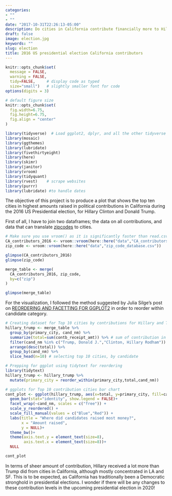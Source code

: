 ```yaml
---
categories:
- ""
- ""
date: "2017-10-31T22:26:13-05:00"
description: Do cities in California contribute financially more to Hillary Clinton or Donald Trump?
draft: false
image: election.jpg
keywords: ""
slug: election
title: 2016 US presidential election California contributors
---
```


```r
knitr::opts_chunk$set(
  message = FALSE, 
  warning = FALSE, 
  tidy=FALSE,     # display code as typed
  size="small")   # slightly smaller font for code
options(digits = 3)

# default figure size
knitr::opts_chunk$set(
  fig.width=6.75, 
  fig.height=6.75,
  fig.align = "center"
)
```


```r
library(tidyverse)  # Load ggplot2, dplyr, and all the other tidyverse packages
library(mosaic)
library(ggthemes)
library(lubridate)
library(fivethirtyeight)
library(here)
library(skimr)
library(janitor)
library(vroom)
library(tidyquant)
library(rvest)    # scrape websites
library(purrr)  
library(lubridate) #to handle dates
```

The objective of this project is to produce a plot that shows the top ten cities in highest amounts raised in political contributions in California during the 2016 US Presidential election, for Hillary Clinton and Donald Trump.

First of all, I have to join two dataframes; the data on all contributions, and data that can translate [zipcodes](http://www.uszipcodelist.com/download.html) to cities.

```r
# Make sure you use vroom() as it is significantly faster than read.csv()
CA_contributors_2016 <- vroom::vroom(here::here("data","CA_contributors_2016.csv"))
zip_code <- vroom::vroom(here::here("data","zip_code_database.csv"))

glimpse(CA_contributors_2016)
glimpse(zip_code)

merge_table <- merge(
  CA_contributors_2016, zip_code,
  by=c("zip")
)

glimpse(merge_table)

```

For the visualization, I followed the method suggested by Julia Silge's post on [REORDERING AND FACETTING FOR GGPLOT2](https://juliasilge.com/blog/reorder-within/) in order to reorder within candidate category.

```r
# Creating dataset for Top 10 cities by contributions for Hillary and Trump
hillary_trump <- merge_table %>% 
  group_by(primary_city, cand_nm) %>% 
  summarize(total=sum(contb_receipt_amt)) %>% # sum of contribution in each cities for each candidate
  filter(cand_nm %in% c("Trump, Donald J.","Clinton, Hillary Rodham")) %>%
  arrange(desc(total)) %>% 
  group_by(cand_nm) %>% 
  slice_head(n=10) # selecting top 10 cities, by candidate

# Prepping for ggplot using tidytext for reordering
library(tidytext)
hillary_trump <- hillary_trump %>% 
  mutate(primary_city = reorder_within(primary_city,total,cand_nm))

# ggplots for Top 10 contribution cities bar chart
cont_plot <- ggplot(hillary_trump, aes(x=total, y=primary_city, fill=cand_nm)) +
  geom_bar(stat="identity", show.legend = FALSE)+
  facet_wrap(~cand_nm, scales = c("free")) +
  scale_y_reordered() +
  scale_fill_manual(values = c("Blue","Red")) +
  labs(title = "Where did candidates raised most money?",
       x = "Amount raised",
       y = NULL)+
  theme_bw()+
  theme(axis.text.y = element_text(size=8),
        axis.text.x = element_text(size=8))+
  NULL

cont_plot
```

In terms of sheer amount of contribution, Hillary received a lot more than Trump did from cities in California, although mostly concentrated in LA and SF. This is to be expected, as California has traditionally been a Democratic stronghold in presidential elections. I wonder if there will be any changes to these contribution levels in the upcoming presidential election in 2020!
